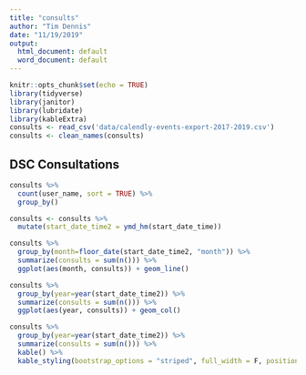 ```yaml
---
title: "consults"
author: "Tim Dennis"
date: "11/19/2019"
output:
  html_document: default
  word_document: default
---
```


```r
knitr::opts_chunk$set(echo = TRUE)
library(tidyverse)
library(janitor)
library(lubridate)
library(kableExtra)
consults <- read_csv('data/calendly-events-export-2017-2019.csv')
consults <- clean_names(consults)
```

## DSC Consultations


```r
consults %>% 
  count(user_name, sort = TRUE) %>% 
  group_by()
```

```r
consults <- consults %>% 
  mutate(start_date_time2 = ymd_hm(start_date_time))
```


```r
consults %>% 
  group_by(month=floor_date(start_date_time2, "month")) %>% 
  summarize(consults = sum(n())) %>% 
  ggplot(aes(month, consults)) + geom_line()
```

```r
consults %>% 
  group_by(year=year(start_date_time2)) %>% 
  summarize(consults = sum(n())) %>% 
  ggplot(aes(year, consults)) + geom_col()
```

```r
consults %>% 
  group_by(year=year(start_date_time2)) %>% 
  summarize(consults = sum(n())) %>% 
  kable() %>%
  kable_styling(bootstrap_options = "striped", full_width = F, position = "left")
```